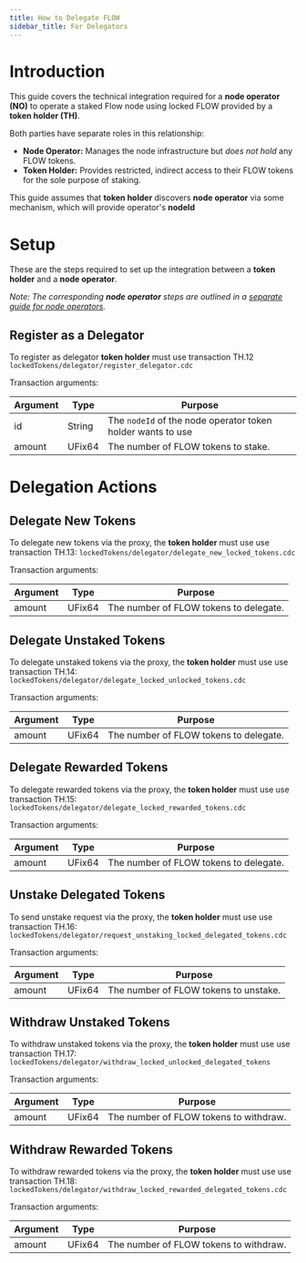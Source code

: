 ```yaml
---
title: How to Delegate FLOW
sidebar_title: For Delegators
---
```


# Introduction

This guide covers the technical integration required for a **node operator (NO)** to operate
a staked Flow node using locked FLOW provided by a **token holder (TH)**.

Both parties have separate roles in this relationship:

- **Node Operator:** Manages the node infrastructure but _does not hold_ any FLOW tokens.
- **Token Holder:** Provides restricted, indirect access to their FLOW tokens for the sole purpose of staking.

This guide assumes that **token holder** discovers **node operator** via some mechanism, which will provide operator's **nodeId**

# Setup

These are the steps required to set up the integration between a **token holder** and a **node operator**.

_Note: The corresponding **node operator** steps are outlined in a 
[separate guide for node operators](/token/staking2/node-operators)._

## Register as a Delegator

To register as delegator **token holder** must use transaction TH.12
`lockedTokens/delegator/register_delegator.cdc`

Transaction arguments:

| Argument | Type | Purpose |
|----------|------|---------|
| id   | String  | The `nodeId` of the node operator token holder wants to use |
| amount   | UFix64  | The number of FLOW tokens to stake. |


# Delegation Actions

## Delegate New Tokens

To delegate new tokens via the proxy, the **token holder** must use use transaction TH.13:
`lockedTokens/delegator/delegate_new_locked_tokens.cdc`

Transaction arguments:

| Argument | Type | Purpose |
|----------|------|---------|
| amount   | UFix64  | The number of FLOW tokens to delegate. |

## Delegate Unstaked Tokens
To delegate unstaked tokens via the proxy, the **token holder** must use use transaction TH.14:
`lockedTokens/delegator/delegate_locked_unlocked_tokens.cdc`

Transaction arguments:

| Argument | Type | Purpose |
|----------|------|---------|
| amount   | UFix64  | The number of FLOW tokens to delegate. |

## Delegate Rewarded Tokens
To delegate rewarded tokens via the proxy, the **token holder** must use use transaction TH.15:
`lockedTokens/delegator/delegate_locked_rewarded_tokens.cdc`

Transaction arguments:

| Argument | Type | Purpose |
|----------|------|---------|
| amount   | UFix64  | The number of FLOW tokens to delegate. |

## Unstake Delegated Tokens
To send unstake request via the proxy, the **token holder** must use use transaction TH.16:
`lockedTokens/delegator/request_unstaking_locked_delegated_tokens.cdc`

Transaction arguments:

| Argument | Type | Purpose |
|----------|------|---------|
| amount   | UFix64  | The number of FLOW tokens to unstake. |

## Withdraw Unstaked Tokens
To withdraw unstaked tokens via the proxy, the **token holder** must use use transaction TH.17:
`lockedTokens/delegator/withdraw_locked_unlocked_delegated_tokens`

Transaction arguments:

| Argument | Type | Purpose |
|----------|------|---------|
| amount   | UFix64  | The number of FLOW tokens to withdraw. |

## Withdraw Rewarded Tokens
To withdraw rewarded tokens via the proxy, the **token holder** must use use transaction TH.18:
`lockedTokens/delegator/withdraw_locked_rewarded_delegated_tokens.cdc`

Transaction arguments:

| Argument | Type | Purpose |
|----------|------|---------|
| amount   | UFix64  | The number of FLOW tokens to withdraw. |